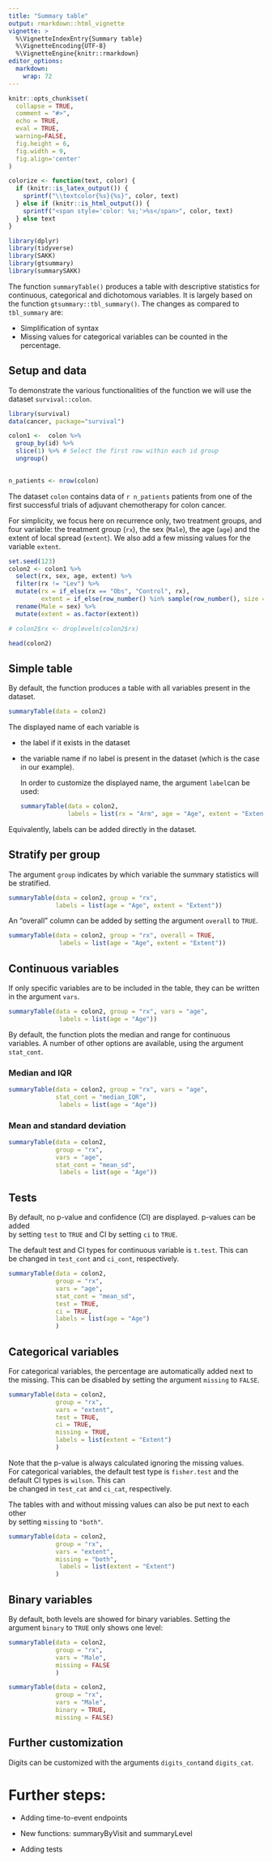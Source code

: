 ```yaml
---
title: "Summary table"
output: rmarkdown::html_vignette
vignette: >
  %\VignetteIndexEntry{Summary table}
  %\VignetteEncoding{UTF-8}
  %\VignetteEngine{knitr::rmarkdown}
editor_options: 
  markdown: 
    wrap: 72
---
```


```r
knitr::opts_chunk$set(
  collapse = TRUE,
  comment = "#>",
  echo = TRUE,
  eval = TRUE,
  warning=FALSE,
  fig.height = 6,
  fig.width = 9,
  fig.align='center'
)
```

```r
colorize <- function(text, color) {
  if (knitr::is_latex_output()) {
    sprintf("\\textcolor{%s}{%s}", color, text)
  } else if (knitr::is_html_output()) {
    sprintf("<span style='color: %s;'>%s</span>", color, text)
  } else text
}

```

```r
library(dplyr)
library(tidyverse)
library(SAKK)
library(gtsummary)
library(summarySAKK)
```

The function `summaryTable()` produces a table with descriptive
statistics for continuous, categorical and dichotomous variables. It is
largely based on the function `gtsummary::tbl_summary()`. The changes as
compared to `tbl_summary` are:

-   Simplification of syntax
-   Missing values for categorical variables can be counted in the
    percentage.

## Setup and data

To demonstrate the various functionalities of the function we will use
the dataset `survival::colon`.

```r
library(survival)
data(cancer, package="survival")

colon1 <-  colon %>%
  group_by(id) %>%
  slice(1) %>% # Select the first row within each id group
  ungroup()
  
```

```r
n_patients <- nrow(colon)
```

The dataset `colon` contains data of `r n_patients` patients from one of
the first successful trials of adjuvant chemotherapy for colon cancer.

For simplicity, we focus here on recurrence only, two treatment groups,
and four variable: the treatment group (`rx`), the sex (`Male`), the age
(`age`) and the extent of local spread (`extent`). We also add a few
missing values for the variable `extent`.

```r
set.seed(123)
colon2 <- colon1 %>%
  select(rx, sex, age, extent) %>%
  filter(rx != "Lev") %>%
  mutate(rx = if_else(rx == "Obs", "Control", rx),
         extent = if_else(row_number() %in% sample(row_number(), size = round(0.1 * n())), NA, extent)) %>% 
  rename(Male = sex) %>% 
  mutate(extent = as.factor(extent))

# colon2$rx <- droplevels(colon2$rx)

```

```r
head(colon2)
```

## Simple table

By default, the function produces a table with all variables present in
the dataset.

```r
summaryTable(data = colon2)
```

The displayed name of each variable is

-   the label if it exists in the dataset

-   the variable name if no label is present in the dataset (which is
    the case in our example).

    In order to customize the displayed name, the argument `label`can be
    used:

    ```r
    summaryTable(data = colon2, 
                 labels = list(rx = "Arm", age = "Age", extent = "Extent"))
    ```

Equivalently, labels can be added directly in the dataset.

## Stratify per group

The argument `group` indicates by which variable the summary statistics
will be stratified.

```r
summaryTable(data = colon2, group = "rx", 
             labels = list(age = "Age", extent = "Extent"))
```

An "overall" column can be added by setting the argument `overall` to
`TRUE`.

```r
summaryTable(data = colon2, group = "rx", overall = TRUE, 
              labels = list(age = "Age", extent = "Extent"))
```

## Continuous variables

If only specific variables are to be included in the table, they can be
written in the argument `vars`.

```r
summaryTable(data = colon2, group = "rx", vars = "age",
              labels = list(age = "Age"))
```

By default, the function plots the median and range for continuous
variables. A number of other options are available, using the argument
`stat_cont`.

### Median and IQR

```r
summaryTable(data = colon2, group = "rx", vars = "age", 
             stat_cont = "median_IQR", 
              labels = list(age = "Age"))
```

### Mean and standard deviation

```r
summaryTable(data = colon2, 
             group = "rx", 
             vars = "age", 
             stat_cont = "mean_sd", 
              labels = list(age = "Age"))
```

## Tests

By default, no p-value and confidence (CI) are displayed. p-values can
be added\
by setting `test` to `TRUE` and CI by setting `ci` to `TRUE`.

The default test and CI types for continuous variable is `t.test`. This
can\
be changed in `test_cont` and `ci_cont`, respectively.

```r
summaryTable(data = colon2, 
             group = "rx", 
             vars = "age", 
             stat_cont = "mean_sd", 
             test = TRUE,
             ci = TRUE,
             labels = list(age = "Age")
             )
```

## Categorical variables

For categorical variables, the percentage are automatically added next
to the missing. This can be disabled by setting the argument `missing`
to `FALSE`.

```r
summaryTable(data = colon2, 
             group = "rx", 
             vars = "extent", 
             test = TRUE,
             ci = TRUE,
             missing = TRUE, 
             labels = list(extent = "Extent")
             )


```

Note that the p-value is always calculated ignoring the missing values.\
For categorical variables, the default test type is `fisher.test` and
the default CI types is `wilson`. This can\
be changed in `test_cat` and `ci_cat`, respectively.

The tables with and without missing values can also be put next to each
other\
by setting `missing` to `"both"`.

```r
summaryTable(data = colon2, 
             group = "rx", 
             vars = "extent", 
             missing = "both", 
              labels = list(extent = "Extent")
             )

```

## Binary variables

By default, both levels are showed for binary variables. Setting the
argument `binary` to `TRUE` only shows one level:

```r
summaryTable(data = colon2, 
             group = "rx", 
             vars = "Male", 
             missing = FALSE
             )

summaryTable(data = colon2, 
             group = "rx", 
             vars = "Male", 
             binary = TRUE, 
             missing = FALSE)

```

## Further customization

Digits can be customized with the arguments `digits_cont`and
`digits_cat`.

# Further steps:

-   Adding time-to-event endpoints

<!-- -->

-   New functions: summaryByVisit and summaryLevel

-   Adding tests
